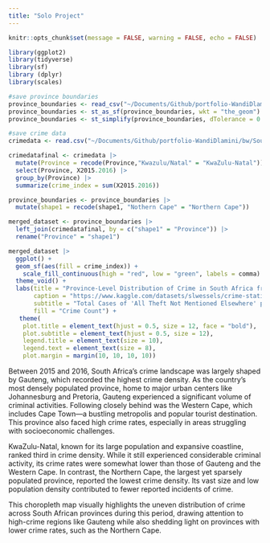 ```yaml
---
title: "Solo Project"
---
```


```r
knitr::opts_chunk$set(message = FALSE, warning = FALSE, echo = FALSE)
```

```r
library(ggplot2)
library(tidyverse)
library(sf)
library (dplyr)
library(scales)
```

```r
#save province boundaries
province_boundaries <- read_csv("~/Documents/Github/portfolio-WandiDlamini/bw/south_africa_Province_level_1.csv")
province_boundaries <- st_as_sf(province_boundaries, wkt = "the_geom")
province_boundaries <- st_simplify(province_boundaries, dTolerance = 0.01) 

```

```r
#save crime data
crimedata <- read.csv("~/Documents/Github/portfolio-WandiDlamini/bw/South Africa crime data.csv")
```

```r
crimedatafinal <- crimedata |>
  mutate(Province = recode(Province,"Kwazulu/Natal" = "KwaZulu-Natal")) |>
  select(Province, X2015.2016) |>
  group_by(Province) |>
  summarize(crime_index = sum(X2015.2016))
```


```r
province_boundaries <- province_boundaries |>
  mutate(shape1 = recode(shape1, "Nothern Cape" = "Northern Cape"))
```

```r
merged_dataset <- province_boundaries |>
  left_join(crimedatafinal, by = c("shape1" = "Province")) |>
  rename("Province" = "shape1")
```

```r
merged_dataset |>
  ggplot() +
  geom_sf(aes(fill = crime_index)) +
    scale_fill_continuous(high = "red", low = "green", labels = comma) +
  theme_void() + 
  labs(title = "Province-Level Distribution of Crime in South Africa from 2015 - 2016",
       caption = "https://www.kaggle.com/datasets/slwessels/crime-statistics-for-south-africa/code, Acquired: April 6th, 2025",
       subtitle = "Total Cases of 'All Theft Not Mentioned Elsewhere' per Province",
       fill = "Crime Count") +
   theme(
    plot.title = element_text(hjust = 0.5, size = 12, face = "bold"),
    plot.subtitle = element_text(hjust = 0.5, size = 12),
    legend.title = element_text(size = 10),
    legend.text = element_text(size = 8),
    plot.margin = margin(10, 10, 10, 10)) 
```

Between 2015 and 2016, South Africa's crime landscape was largely shaped by Gauteng, which recorded the highest crime density. As the country's most densely populated province, home to major urban centers like Johannesburg and Pretoria, Gauteng experienced a significant volume of criminal activities. Following closely behind was the Western Cape, which includes Cape Town—a bustling metropolis and popular tourist destination. This province also faced high crime rates, especially in areas struggling with socioeconomic challenges.

KwaZulu-Natal, known for its large population and expansive coastline, ranked third in crime density. While it still experienced considerable criminal activity, its crime rates were somewhat lower than those of Gauteng and the Western Cape. In contrast, the Northern Cape, the largest yet sparsely populated province, reported the lowest crime density. Its vast size and low population density contributed to fewer reported incidents of crime.

This choropleth map visually highlights the uneven distribution of crime across South African provinces during this period, drawing attention to high-crime regions like Gauteng while also shedding light on provinces with lower crime rates, such as the Northern Cape.
